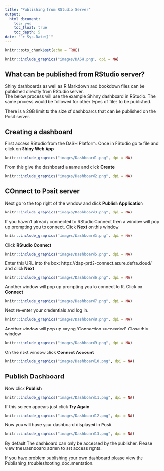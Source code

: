 ```yaml
---
title: "Publishing from RStudio Server"
output:
  html_document:
    toc: yes
    toc_float: true
    toc_depth: 5
date: "`r Sys.Date()`"
---
```


```r
knitr::opts_chunk$set(echo = TRUE)
```

```r
knitr::include_graphics("images/DASH.png", dpi = NA)
```

## What can be published from RStudio server?

Shiny dashboards as well as R Markdown and bookdown files can be published directly from RStudio server.  
The below process will use the example Shinny dashboard in RStudio. The same process would be followed for other types of files to be published.
  
There is a 2GB limit to the size of dashboards that can be published on the Posit server.

## Creating a dashboard
  
First access RStudio from the DASH Platform. Once in RStudio go to file and click on **Shiny Web App**

```r

knitr::include_graphics("images/Dashboard1.png", dpi = NA)

```

From this give the dashboard a name and click **Create**

```r

knitr::include_graphics("images/Dashboard2.png", dpi = NA)

```

## COnnect to Posit server

Next go to the top right of the window and click **Publish Application**

```r

knitr::include_graphics("images/Dashboard3.png", dpi = NA)

```

If you haven't already connected to RStudio Connect then a window will pop up prompting you to connect. Click **Next** on this window

```r

knitr::include_graphics("images/Dashboard3.png", dpi = NA)

```

Click **RStudio Connect**

```r

knitr::include_graphics("images/Dashboard5.png", dpi = NA)

```

Enter this URL into the box: https://dap-prd2-connect.azure.defra.cloud/ and click **Next**

```r

knitr::include_graphics("images/Dashboard6.png", dpi = NA)

```

Another window will pop up prompting you to connect to R. Click on **Connect**

```r

knitr::include_graphics("images/Dashboard7.png", dpi = NA)

```

Next re-enter your credentials and log in.

```r

knitr::include_graphics("images/Dashboard8.png", dpi = NA)

```

Another window will pop up saying 'Connection succeeded'. Close this window

```r

knitr::include_graphics("images/Dashboard9.png", dpi = NA)

```

On the next window click **Connect Account**

```r

knitr::include_graphics("images/Dashboard10.png", dpi = NA)

```

## Publish Dashboard

Now click **Publish**

```r

knitr::include_graphics("images/Dashboard11.png", dpi = NA)

```

If this screen appears just click **Try Again**

```r

knitr::include_graphics("images/Dashboard12.png", dpi = NA)

```

Now you will have your dashboard displayed in Posit

```r

knitr::include_graphics("images/Dashboard13.png", dpi = NA)

```

By default The dashboard can only be accessed by the publisher.
Please view the Dashboard_admin to set access rights.  
  
If you have problem publishing your own dashboard please view the Publishing_troubleshooting_documentation.